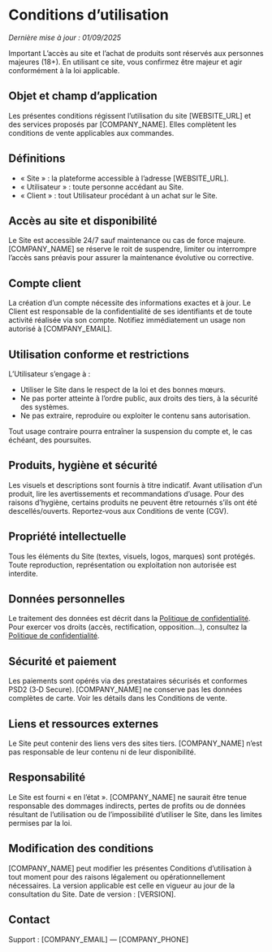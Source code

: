 

# Conditions d’utilisation

_Dernière mise à jour : 01/09/2025_

<Card className="border-[#e19a28]/60 bg-[#e19a28]/5 my-6 py-5">
  <CardHeader className="border-b border-[#e19a28]/30 px-6 py-3">
    <CardTitle className="text-[#e19a28] flex items-center justify-center gap-3 uppercase font-bold tracking-wide text-lg sm:text-xl">
      <FontAwesomeIcon
        icon={faTriangleExclamation}
        className="h-6 w-6 sm:h-7 sm:w-7 text-[#e19a28]"
        aria-hidden
      />
      Important
    </CardTitle>
  </CardHeader>
  <CardContent className="text-[oklch(var(--text-2))] px-6 py-4 text-base sm:text-lg leading-relaxed text-center">
    L’accès au site et l’achat de produits sont réservés aux personnes majeures
    (18+). En utilisant ce site, vous confirmez être majeur et agir conformément
    à la loi applicable.
  </CardContent>
</Card>

## Objet et champ d’application

Les présentes conditions régissent l’utilisation du site [WEBSITE_URL] et des services proposés par
[COMPANY_NAME]. Elles complètent les conditions de vente applicables aux commandes.

## Définitions

- « Site » : la plateforme accessible à l’adresse [WEBSITE_URL].
- « Utilisateur » : toute personne accédant au Site.
- « Client » : tout Utilisateur procédant à un achat sur le Site.

## Accès au site et disponibilité

Le Site est accessible 24/7 sauf maintenance ou cas de force majeure. [COMPANY_NAME] se réserve le
roit de suspendre, limiter ou interrompre l’accès sans préavis pour assurer la maintenance évolutive
ou corrective.

## Compte client

La création d’un compte nécessite des informations exactes et à jour. Le Client est responsable de la
confidentialité de ses identifiants et de toute activité réalisée via son compte. Notifiez immédiatement
un usage non autorisé à [COMPANY_EMAIL].

## Utilisation conforme et restrictions

L’Utilisateur s’engage à :

- Utiliser le Site dans le respect de la loi et des bonnes mœurs.
- Ne pas porter atteinte à l’ordre public, aux droits des tiers, à la sécurité des systèmes.
- Ne pas extraire, reproduire ou exploiter le contenu sans autorisation.

Tout usage contraire pourra entraîner la suspension du compte et, le cas échéant, des poursuites.

## Produits, hygiène et sécurité

Les visuels et descriptions sont fournis à titre indicatif. Avant utilisation d’un produit, lire les
avertissements et recommandations d’usage. Pour des raisons d’hygiène, certains produits ne peuvent
être retournés s’ils ont été descellés/ouverts. Reportez‑vous aux Conditions de vente (CGV).

## Propriété intellectuelle

Tous les éléments du Site (textes, visuels, logos, marques) sont protégés. Toute reproduction,
représentation ou exploitation non autorisée est interdite.

## Données personnelles

Le traitement des données est décrit dans la [Politique de confidentialité](/legal/confidentialite). Pour exercer vos droits (accès,
rectification, opposition…), consultez la [Politique de confidentialité](/legal/confidentialite).

## Sécurité et paiement

Les paiements sont opérés via des prestataires sécurisés et conformes PSD2 (3‑D Secure). [COMPANY_NAME]
ne conserve pas les données complètes de carte. Voir les détails dans les Conditions de vente.

## Liens et ressources externes

Le Site peut contenir des liens vers des sites tiers. [COMPANY_NAME] n’est pas responsable de leur
contenu ni de leur disponibilité.

## Responsabilité

Le Site est fourni « en l’état ». [COMPANY_NAME] ne saurait être tenue responsable des dommages
indirects, pertes de profits ou de données résultant de l’utilisation ou de l’impossibilité d’utiliser le Site,
dans les limites permises par la loi.

## Modification des conditions

[COMPANY_NAME] peut modifier les présentes Conditions d’utilisation à tout moment pour des raisons
légalement ou opérationnellement nécessaires. La version applicable est celle en vigueur au jour de
la consultation du Site. Date de version : [VERSION].

## Contact

Support : [COMPANY_EMAIL] — [COMPANY_PHONE]
